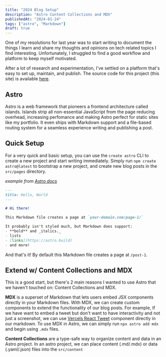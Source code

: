 ```yaml
---
title: "2024 Blog Setup"
description: "Astro Content Collections and MDX"
publishedAt: "2024-01-24"
tags: ["astro", "Markdown"]
draft: true
---
```


One of my resolutions for last year was to start writing to document the things I learn
and share my thoughts and opinions on tech related topics I find interesting. Unfortunately,
I struggled to find a good workflow and platform to keep myself motivated.

After a lot of research and experimentation, I've settled on a platform that's easy to set up,
maintain, and publish. The source code for this project (this site) is available [here](https://github.com/sakeththota/skth).

## Astro
Astro is a web framework that pioneers a frontend architecture called islands. Islands
strip all non-essential JavaScript from the page reducing overhead, increasing perfomance
and making Astro perfect for static sites like my portfolio. It even ships with Markdown
support and a file-based routing system for a seamless experience writing and publishing a post.

## Quick Setup
For a very quick and basic setup, you can use the `create astro` CLI to create a new project and start
writing immediately. Simply run `npm create astro@latest` to bootstrap a new project, and create
new blog posts in the `src/pages` directory.

*example from [Astro docs](https://docs.astro.build/en/guides/markdown-content/#file-based-routing)*

```md title="src/pages/post-1.md"
---
title: Hello, World
---

# Hi there!

This Markdown file creates a page at `your-domain.com/page-1/`

It probably isn't styled much, but Markdown does support:
- **bold** and _italics._
- lists
- [links](https://astro.build)
- and more!
```

And that's it! By default this Markdown file creates a page at `/post-1`.

## Extend w/ Content Collections and MDX
This is a good start, but there's 2 main reasons I wanted to use Astro that we haven't touched on:
Content Collections and MDX.

**MDX** is a superset of Markdown that lets users embed JSX components directly in your Markdown files.
With MDX, we can create custom components to extend the functionality of our blog posts. For example,
If we have want to embed a tweet but don't want to have interactivity and not just a screenshot, we
can use [Vercels React Tweet](https://react-tweet.vercel.app/) component directly in our markdown.
To use MDX in Astro, we can simply run `npx astro add mdx` and begin using `.mdx` files.

**Content Collections** are a type-safe way to organize content and data in an Astro project. In an 
astro project, we can place content (.md/.mdx) or data (.yaml/.json) files into the `src/content`



